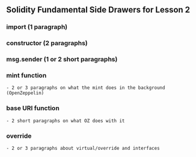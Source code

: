 ## Solidity Fundamental Side Drawers for Lesson 2

### import (1 paragraph)





### constructor (2 paragraphs)





### msg.sender (1 or 2 short paragraphs)






### mint function
    - 2 or 3 paragraphs on what the mint does in the background (OpenZeppelin)






### base URI function
    - 2 short paragraphs on what OZ does with it






### override
    - 2 or 3 paragraphs about virtual/override and interfaces